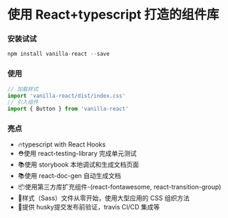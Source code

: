 
<Meta title="Welcome" />

# 使用 React+typescript 打造的组件库

### 安装试试
~~~js
npm install vanilla-react --save
~~~
### 使用
~~~js
// 加载样式
import 'vanilla-react/dist/index.css'
// 引入组件
import { Button } from 'vanilla-react'
~~~
### 亮点
* 🔥typescript with React Hooks
* ⛑️使用 react-testing-library 完成单元测试
* 📚使用 storybook 本地调试和生成文档页面
* 📚使用 react-doc-gen 自动生成文档
* 📦使用第三方库扩充组件-(react-fontawesome, react-transition-group)
* 🌹样式（Sass）文件从零开始，使用大型应用的 CSS 组织方法
* 🎉提供 husky提交发布前验证，travis CI/CD 集成等
